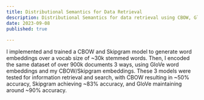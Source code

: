 ```yaml
---
title: Distributional Semantics for Data Retrieval
description: Distributional Semantics for data retrieval using CBOW, GloVe, and Skipgrams
date: 2023-09-08
published: true
  
---
```


I implemented and trained a CBOW and Skipgram model to generate word embeddings over a vocab size of ~30k stemmed words. Then, I encoded the same dataset of over 900k documents 3 ways, using GloVe word embeddings and my CBOW/Skipgram embeddings. These 3 models were tested for information retrieval and search, with CBOW resulting in ~50% accuracy, Skipgram achieving ~83% accuracy, and GloVe maintaining around ~90% accuracy.